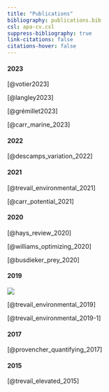 ```yaml
---
title: "Publications"
bibliography: publications.bib
csl: apa-cv.csl
suppress-bibliography: true
link-citations: false
citations-hover: false
---
```


#### 2023

[@votier2023]

[@langley2023]

[@grémillet2023]

[@carr_marine_2023]

#### 2022

[@descamps_variation_2022]

#### 2021

[@trevail_environmental_2021]

[@carr_potential_2021]

#### 2020

[@hays_review_2020]

[@williams_optimizing_2020]

[@busdieker_prey_2020]

#### 2019

::: column-margin
![](images/OIKOSCover_April2019.jpg)
:::

[@trevail_environmental_2019]

[@trevail_environmental_2019-1]

#### 2017

[@provencher_quantifying_2017]

#### 2015

[@trevail_elevated_2015]
